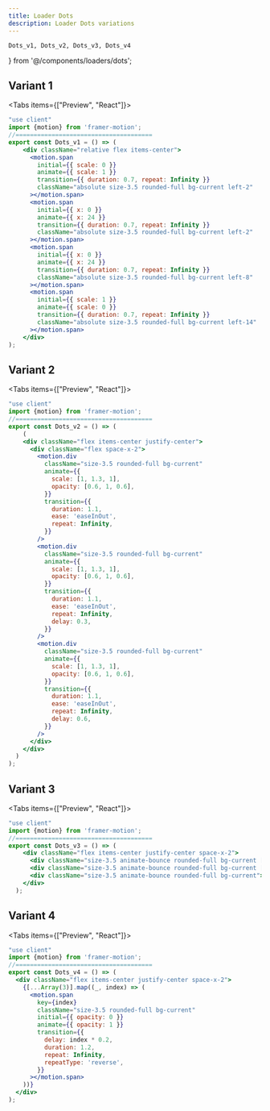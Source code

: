 ```yaml
---
title: Loader Dots
description: Loader Dots variations
---
```


    Dots_v1, Dots_v2, Dots_v3, Dots_v4
} from '@/components/loaders/dots';


## Variant 1
<Tabs items={["Preview", "React"]}>
  <Tab value="Preview">
  <div className="flex-row-center py-4">
  <div className="mr-20">
    <Dots_v1 />
  </div>
  </div>
  </Tab>
  <Tab value="React">

```jsx
"use client"
import {motion} from 'framer-motion';
//======================================
export const Dots_v1 = () => (
    <div className="relative flex items-center">
      <motion.span
        initial={{ scale: 0 }}
        animate={{ scale: 1 }}
        transition={{ duration: 0.7, repeat: Infinity }}
        className="absolute size-3.5 rounded-full bg-current left-2"
      ></motion.span>
      <motion.span
        initial={{ x: 0 }}
        animate={{ x: 24 }}
        transition={{ duration: 0.7, repeat: Infinity }}
        className="absolute size-3.5 rounded-full bg-current left-2"
      ></motion.span>
      <motion.span
        initial={{ x: 0 }}
        animate={{ x: 24 }}
        transition={{ duration: 0.7, repeat: Infinity }}
        className="absolute size-3.5 rounded-full bg-current left-8"
      ></motion.span>
      <motion.span
        initial={{ scale: 1 }}
        animate={{ scale: 0 }}
        transition={{ duration: 0.7, repeat: Infinity }}
        className="absolute size-3.5 rounded-full bg-current left-14"
      ></motion.span>
    </div>
);
```

</Tab>
</Tabs>

## Variant 2
<Tabs items={["Preview", "React"]}>
  <Tab value="Preview">
  <div className="flex-row-center py-4">
    <Dots_v2 />
  </div>
  </Tab>
  <Tab value="React">

```jsx
"use client"
import {motion} from 'framer-motion';
//======================================
export const Dots_v2 = () => (
    (
    <div className="flex items-center justify-center">
      <div className="flex space-x-2">
        <motion.div
          className="size-3.5 rounded-full bg-current"
          animate={{
            scale: [1, 1.3, 1],
            opacity: [0.6, 1, 0.6],
          }}
          transition={{
            duration: 1.1,
            ease: 'easeInOut',
            repeat: Infinity,
          }}
        />
        <motion.div
          className="size-3.5 rounded-full bg-current"
          animate={{
            scale: [1, 1.3, 1],
            opacity: [0.6, 1, 0.6],
          }}
          transition={{
            duration: 1.1,
            ease: 'easeInOut',
            repeat: Infinity,
            delay: 0.3,
          }}
        />
        <motion.div
          className="size-3.5 rounded-full bg-current"
          animate={{
            scale: [1, 1.3, 1],
            opacity: [0.6, 1, 0.6],
          }}
          transition={{
            duration: 1.1,
            ease: 'easeInOut',
            repeat: Infinity,
            delay: 0.6,
          }}
        />
      </div>
    </div>
  )
);
```

</Tab>
</Tabs>

## Variant 3
<Tabs items={["Preview", "React"]}>
  <Tab value="Preview">
  <div className="flex-row-center py-4">
    <Dots_v3 />
  </div>
  </Tab>
  <Tab value="React">

```jsx
"use client"
import {motion} from 'framer-motion';
//======================================
export const Dots_v3 = () => (
    <div className="flex items-center justify-center space-x-2">
      <div className="size-3.5 animate-bounce rounded-full bg-current [animation-delay:-0.3s]"></div>
      <div className="size-3.5 animate-bounce rounded-full bg-current [animation-delay:-0.13s]"></div>
      <div className="size-3.5 animate-bounce rounded-full bg-current"></div>
    </div>
  );
```

</Tab>
</Tabs>

## Variant 4

<Tabs items={["Preview", "React"]}>
  <Tab value="Preview">
  <div className="flex-row-center py-4">
    <Dots_v4 />
  </div>
  </Tab>
  <Tab value="React">

```jsx
"use client"
import {motion} from 'framer-motion';
//======================================
export const Dots_v4 = () => (
  <div className="flex items-center justify-center space-x-2">
    {[...Array(3)].map((_, index) => (
      <motion.span
        key={index}
        className="size-3.5 rounded-full bg-current"
        initial={{ opacity: 0 }}
        animate={{ opacity: 1 }}
        transition={{
          delay: index * 0.2,
          duration: 1.2,
          repeat: Infinity,
          repeatType: 'reverse',
        }}
      ></motion.span>
    ))}
  </div>
);
```
</Tab>
</Tabs>